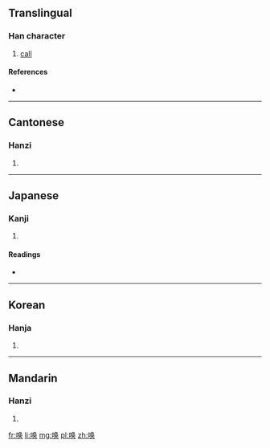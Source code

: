 {{also|喚}}
==Translingual==

===Han character===
{{Han char|rn=30|rad=口|as=07|sn=10|four=|canj=口弓月大 (RNBK), X口弓月大 (XRNBK)}}

# [[call]]

====References====
* {{Han ref|kx=0193.051|hdz=10632.080|uh=5524|ud=21796}}

----

==Cantonese==

===Hanzi===
{{yue-hanzi|jyut=|y=wun6|tra=喚}}

# {{defn|lang=yue|sort=口07}}

----

==Japanese==

===Kanji===
{{ja-kanji|grade=|rs=口07}}

# {{defn|lang=ja|sort=口07}}

====Readings====
* {{ja-readings|on=[[かん]] (kan)|kun=[[よぶ]] (yobu)}}

----

==Korean==

===Hanja===
{{ko-hanja|hangeul=환|rv=hwan|mr=hwan}}

# {{defn|lang=ko|sort=口07}}

----

==Mandarin==

===Hanzi===
{{cmn-hanzi|tra=喚|pin=[[huàn]] ([[huan4]])|wg=huan<sup>4</sup>}}

# {{defn|lang=cmn|sort=口07}}

[[fr:唤]]
[[li:唤]]
[[mg:唤]]
[[pl:唤]]
[[zh:唤]]